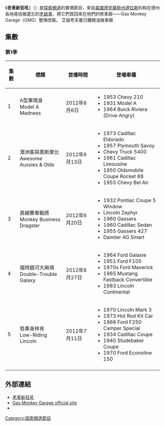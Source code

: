 {{unreferenced|time=2015-02-21T00:35:34+00:00}}
{{Expand|time=2017-02-27T23:46:34+00:00}}
{{Infobox television
| show_name = 老車新狂吼
| eng_name = Fast N' Loud
| image = <!-- 檔案不存在 Fast N' Loud.jpg -->
| genre = [[實境節目|實境節目]]
| starring = {{Plainlist|
* {{tsl|en|Richard Rawlings|理查·羅林斯}}
* {{tsl|en|Aaron Kaufman|艾倫·考夫曼}}
}}
| country = [[美國|美國]]
| language = [[英語|英語]]
| num_seasons = 10季
| num_episodes = 108集
| runtime = 45分鐘
| company = {{tsl|en|Pilgrim Studios}}
| producer = Rebecca Graham-Forde
| channel = [[探索頻道|探索頻道]]
| composer = {{tsl|en|David Vanacore}}<br>({{tsl|en|Vanacore Music}})
| first_aired = {{Start date|2012|6|6}}
| last_aired = 現在
| related = {{tsl|en|Misfit Garage}}
| website = http://dsc.discovery.com/tv-shows/fast-n-loud
}}
《'''老車新狂吼'''》（{{lang-en|Fast N' Loud}}）是[[探索頻道|探索頻道]]的實境節目，來自[[美國|美國]][[德克薩斯州|德克薩斯州]][[達拉斯|達拉斯]]的{{tsl|en|Richard Rawlings|理查·羅林斯}}和{{tsl|en|Aaron Kaufman|艾倫·考夫曼}}在德州各地尋找被遺忘的[[老爺車|老爺車]]，將它們買回來在他們的修車廠——Gas Monkey Garage（GMG）整理改裝。
艾倫考夫曼已離開油猴車廠

== 集數 ==
=== 第1季 ===
{| class="wikitable"
|-
! 集數 !! 標題 !! 首播時間 !! 登場車種
|-
| 1 || A型車現身<br>Model A Madness || 2012年6月6日 ||
* 1953 Chevy 210
* 1931 Model A
* 1964 Buick Riviera (Drive Angry)
|-
| 2 || 澳洲客與奧斯摩比<br>Awesome Aussies & Olds || 2012年6月13日 ||
* 1973 Cadillac Eldorado
* 1957 Plymouth Savoy
* Chevy Truck 5400
* 1961 Cadillac Limousine
* 1950 Oldsmobile Coupe Rocket 88
* 1955 Chevy Bel Air
|-
| 3 || 直線賽車戰將<br>Monkey Business Dragster || 2012年6月20日 ||
* 1932 Pontiac Coupe 5 Window
* Lincoln Zephyr
* 1960 Gassers
* 1960 Cadillac Sedan
* 1955 Gassers 427
* Daimler AG Smart
|-
| 4 || 福特銀河大麻煩<br>Double-Trouble Galaxy || 2012年6月27日 ||
* 1964 Ford Galaxie
* 1951 Ford F100
* 1970s Ford Maverick
* 1965 Mustang Fastback Convertible
* 1983 Lincoln Continental
|-
| 5 || 低車身林肯<br>Low-Riding Lincoln || 2012年7月11日 ||
* 1970 Lincoln Mark 3
* 1973 Hot Rod Kit Car
* 1966 Ford F250 Camper Special
* 1934 Cadillac Coupe
* 1940 Studebaker Coupe
* 1970 Ford Econoline 150
|-

|}

== 外部連結 ==
* [http://www.discoverychannel.com.tw/fast-n-loud/ 老車新狂吼]
* [http://www.gasmonkeygarage.com/ Gas Monkey Garage official site]
* {{IMDb title|2346169|Fast N' Loud}}

[[Category:探索頻道節目|Category:探索頻道節目]]